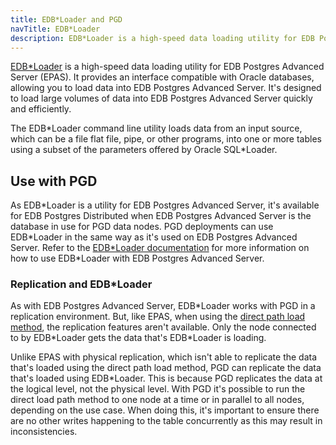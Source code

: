 ```yaml
---
title: EDB*Loader and PGD
navTitle: EDB*Loader
description: EDB*Loader is a high-speed data loading utility for EDB Postgres Advanced Server.
---
```


[EDB\*Loader](/epas/latest/database_administration/02_edb_loader/) is a high-speed data loading utility for EDB Postgres Advanced Server (EPAS). It provides an interface compatible with Oracle databases, allowing you to load data into EDB Postgres Advanced Server. It's designed to load large volumes of data into EDB Postgres Advanced Server quickly and efficiently.

The EDB\*Loader command line utility loads data from an input source, which can be a file flat file, pipe, or other programs, into one or more tables using a subset of the parameters offered by Oracle SQL\*Loader. 

## Use with PGD
 
As EDB\*Loader is a utility for EDB Postgres Advanced Server, it's available for EDB Postgres Distributed when EDB Postgres Advanced Server is the database in use for PGD data nodes. PGD deployments can use EDB\*Loader in the same way as it's used on EDB Postgres Advanced Server. Refer to the [EDB\*Loader documentation](/epas/latest/database_administration/02_edb_loader/) for more information on how to use EDB\*Loader with EDB Postgres Advanced Server.

### Replication and EDB\*Loader

As with EDB Postgres Advanced Server, EDB\*Loader works with PGD in a replication environment. But, like EPAS, when using the [direct path load method](/epas/latest/database_administration/02_edb_loader/invoking_edb_loader/direct_path_load/), the replication features aren't available. Only the node connected to by EDB\*Loader gets the data that's EDB\*Loader is loading. 

Unlike EPAS with physical replication, which isn't able to replicate the data that's loaded using the direct path load method, PGD can replicate the data that's loaded using EDB\*Loader. This is because PGD replicates the data at the logical level, not the physical level. With PGD it's possible to run the direct load path method to one node at a time or in parallel to all nodes, depending on the use case. When doing this, it's important to ensure there are no other writes happening to the table concurrently as this may result in inconsistencies.


